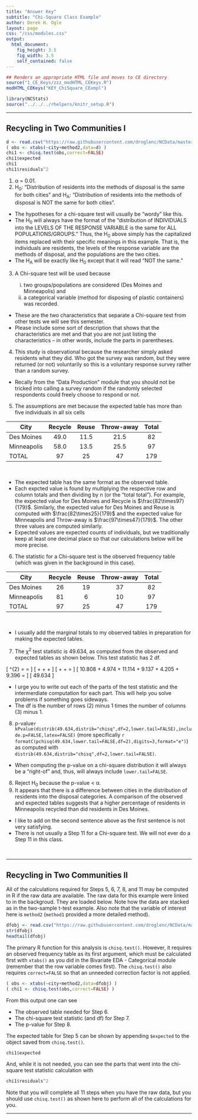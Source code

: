 ```yaml
---
title: "Answer Key"
subtitle: "Chi-Square Class Example"
author: Derek H. Ogle
layout: page
css: "/css/modules.css"
output:
  html_document:
    fig_height: 3.5
    fig_width: 3.5
    self_contained: false
---
```


```r
## Renders an appropriate HTML file and moves to CE directory
source("1_CE_Keys/zzz_modHTML_CEKeys.R")
modHTML_CEKeys("KEY_ChiSquare_CExmpl")
```

```r
library(NCStats)
source("../../../rhelpers/knitr_setup.R")
```

----

## Recycling in Two Communities I
```r
d <- read.csv("https://raw.githubusercontent.com/droglenc/NCData/master/PlasticRecycling.csv")
( obs <- xtabs(~city+method2,data=d) )
chi1 <- chisq.test(obs,correct=FALSE)
chi1$expected
chi1
chi1$residuals^2
```

<ol>
<li>&alpha; = 0.01.</li>
<li>H<sub>0</sub>: "Distribution of residents into the methods of disposal is the same for both cities" and H<sub>A</sub>: "Distribution of residents into the methods of disposal is NOT the same for both cities".</li>
</ol>

<div class="alert alert-warning">
<ul>
  <li>The hypotheses for a chi-square test will usually be "wordy" like this.</li>
  <li>The H<sub>0</sub> will always have the format of the "distribution of INDIVIDUALS into the LEVELS OF THE RESPONSE VARIABLE is the same for ALL POPULATIONS/GROUPS." Thus, the H<sub>0</sub> above simply has the capitalized items replaced with their specific meanings in this example. That is, the individuals are residents, the levels of the response variable are the methods of disposal, and the populations are the two cities.</li>
  <li>The H<sub>A</sub> will be exactly like H<sub>0</sub> except that it will read "NOT the same."</li>
</ul>
</div>

<ol start="3">
  <li>A Chi-square test will be used because</li>
  <ol type="i">
    <li>two groups/populations are considered (Des Moines and Minneapolis) and</li>
    <li>a categorical variable (method for disposing of plastic containers) was recorded.</li>
  </ol>
</ol>

<div class="alert alert-warning">
<ul>
  <li>These are the two characteristics that separate a Chi-square test from other tests we will see this semester.</li>
  <li>Please include some sort of description that shows that the characteristics are met and that you are not just listing the characteristics -- in other words, include the parts in parentheses.</li>
</ul>
</div>

<ol start="4">
  <li>This study is observational because the researcher simply asked residents what they did. Who got the survey was random, but they were returned (or not) voluntarily so this is a voluntary response survey rather than a random survey.</li>
</ol>

<div class="alert alert-warning">
<ul>
  <li>Recally from the "Data Production" module that you should not be tricked into calling a survey random if the randomly selected respondents could freely choose to respond or not.</li>
</ul>
</div>

<ol start="5">
  <li>The assumptions are met because the expected table has more than five individuals in all six cells</li>
</ol>  

| City        | Recycle | Reuse | Throw-away | Total
|-------------|:-------:|:-----:|:----------:|:-----:
| Des Moines  |   49.0  |  11.5 |   21.5     |  82
| Minneapolis |   58.0  |  13.5 |   25.5     |  97
| TOTAL       |   97    |  25   |   47       | 179

<br>

<div class="alert alert-warning">
<ul>
  <li>The expected table has the same format as the observed table.</li>
  <li>Each expcted value is found by multiplying the respective row and column totals and then dividing by n (or the "total total"). For example, the expected value for Des Moines and Recycle is $\frac{82\times97}{179}$. Similarly, the expected value for Des Moines and Reuse is computed with $\frac{82\times25}{179}$ and the expected value for Minneapolis and Throw-away is $\frac{97\times47}{179}$. The other three values are computed similarly.</li>
  <li>Expected values are expected counts of individuals, but we traditionally keep at least one decimal place so that our calculations below will be more precise.</li>
</ul>
</div>

<ol start="6">
  <li>The statistic for a Chi-square test is the observed frequency table (which was given in the background in this case).</li>
</ol>

| City        | Recycle | Reuse | Throw-away | Total
|-------------|:-------:|:-----:|:----------:|:-----:
| Des Moines  |   26    |  19   |   37       |  82
| Minneapolis |   81    |   6   |   10       |  97
| TOTAL       |   97    |  25   |   47       | 179

<br>

<div class="alert alert-warning">
  <ul>
  <li>I usually add the marginal totals to my observed tables in preparation for making the expected tables.</li>
  </ul>
</div>

<ol start="7">
  <li>The &chi;<sup>2</sup> test statistic is 49.634, as computed from the observed and expected tables as shown below. This test statistic has 2 df.</li>
</ol>

\[ \chi^{2} = \sum\frac{(obs-exp)^{2}}{exp} = \]
\[ \frac{(26-49.0)^{2}}{49.0} + \frac{(19-11.5)^{2}}{11.5} + \frac{(37-21.5)^{2}}{21.5} + \]
\[ \frac{(81-58.0)^{2}}{58.0} + \frac{(6-13.5)^{2}}{13.5} + \frac{(10-25.5)^{2}}{25.5} = \]
\[ 10.808 + 4.974 + 11.114 + 9.137 + 4.205 + 9.396 = \]
\[ 49.634 \]

<div class="alert alert-warning">
  <ul>
  <li>I urge you to write out each of the parts of the test statistic and the intermerdiate computation for each part. This will help you solve problems if something goes sideways.</li>
  <li>The df is the number of rows (2) minus 1 times the number of columns (3) minus 1.</li>
  </ul>
</div>

<ol start="8">
  <li>p-value`r kPvalue(distrib(49.634,distrib="chisq",df=2,lower.tail=FALSE),include.p=FALSE,latex=FALSE)` (more specifically `r formatC(pchisq(49.634,lower.tail=FALSE,df=2),digits=3,format="e")`) as computed with `distrib(49.634,distrib="chisq",df=2,lower.tail=FALSE)`.</li>
</ol>

<div class="alert alert-warning">
  <ul>
  <li>When computing the p-value on a chi-square distribution it will always be a "right-of" and, thus, will always include `lower.tail=FALSE`.</li>
  </ul>
</div>

<ol start="8">
<li>Reject H<sub>0</sub> because the p-value &lt; &alpha;.</li>
<li>It appears that there is a difference between cities in the distribution of residents into the disposal categories. A comparison of the observed and expected tables suggests that a higher percentage of residents in Minneapolis recycled than did residents in Des Moines.</li>
</ol>

<div class="alert alert-warning">
  <ul>
    <li>I like to add on the second sentence above as the first sentence is not very satisfying.</li>
    <li>There is not usually a Step 11 for a Chi-square test. We will not ever do a Step 11 in this class.</li>
  </ul>
</div>

<br>

----

## Recycling in Two Communities II

All of the calculations required for Steps 5, 6, 7, 8, and 11 may be computed in R if the raw data are available. The raw data for this example were linked to in the backgroud. They are loaded below. Note how the data are stacked as in the two-sample t-test example. Also note that the variable of interest here is `method2` (`method1` provided a more detailed method).
```r
dfobj <- read.csv("https://raw.githubusercontent.com/droglenc/NCData/master/PlasticRecycling.csv")
str(dfobj)
headtail(dfobj)
```

The primary R function for this analysis is `chisq.test()`. However, it requires an observed frequency table as its first argument, which must be calculated first with `xtabs()` as you did in the Bivariate EDA - Categorical module (remember that the row variable comes first). The `chisq.test()` also requires `correct=FALSE` so that an unneeded correction factor is not applied.

```r
( obs <- xtabs(~city+method2,data=dfobj) )
( chi1 <- chisq.test(obs,correct=FALSE) )
```

From this output one can see

* The observed table needed for Step 6.
* The chi-square test statistic (and df) for Step 7.
* The p-value for Step 8.

The expected table for Step 5 can be shown by appending `$expected` to the object saved from `chisq.test()`.

```r
chi1$expected
```

And, while it is not needed, you can see the parts that went into the chi-square test statistic calculation with
```r
chi1$residuals^2
```

Note that you will complete all 11 steps when you have the raw data, but you should use `chisq.test()` as shown here to perform all of the calculations for you.

----
